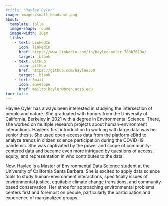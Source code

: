 ```yaml
---
#title: "Haylee Oyler"
image: images/small_headshot.png
about:
  template: jolla
  image-shape: round
  image-width: 20em
  links:
    - text: LinkedIn
      icon: linkedin
      href: https://www.linkedin.com/in/haylee-oyler-788b7619a/
      target: _blank
    - text: GitHub
      icon: github
      href: https://github.com/haylee360
      target: _blank
    - text: Email
      icon: envelope
      href: mailto:hoyler@bren.ucsb.edu
toc: false
---
```


Haylee Oyler has always been interested in studying the intersection of people and nature. She graduated with honors from the University of California, Berkeley in 2021 with a degree in Environmental Science. There, she worked on multiple research projects about human-environment interactions. Haylee’s first introduction to working with large data was her senior thesis. She used open-access data from the platform eBird to analyze trends in citizen science participation during the COVID-19 pandemic. She was captivated by the power and scope of community-centered data and became even more intrigued by questions of access, equity, and representation in who contributes to the data. 

Now, Haylee is a Master of Environmental Data Science student at the University of California Santa Barbara. She is excited to apply data science tools to study human-environment interactions, specifically issues of environmental justice, equitable climate change transitions, and community-based conservation. Her ethos for approaching environmental problems centers first and foremost on people, particularly the participation and experience of marginalized groups. 
